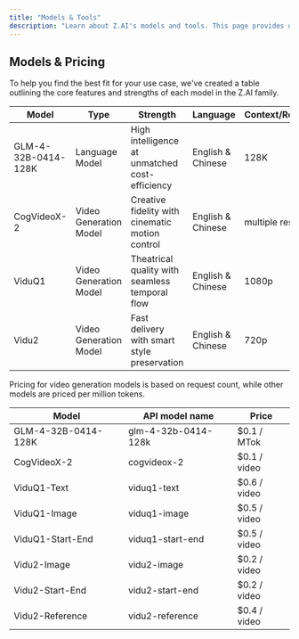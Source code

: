 ```yaml
---
title: "Models & Tools"
description: "Learn about Z.AI's models and tools. This page provides detailed features and pricing information for Z.AI’s models and tools. All prices are in USD."
---
```


## Models & Pricing

To help you find the best fit for your use case, we've created a table outlining the core features and strengths of each model in the Z.AI family.

| Model            | Type                   | Strength                                        | Language          | Context/Resolution   | Resourse                                                                                              |
| ---------------- | ---------------------- | ----------------------------------------------- | ----------------- | -------------------- | ----------------------------------------------------------------------------------------------------- |
| GLM-4-32B-0414-128K | Language Model         | High intelligence at unmatched cost-efficiency  | English & Chinese | 128K                 | [Guide](/guides/llm/glm-4-32b-0414-128k)<br /><br />[API Reference](/api-reference/llm/glm-4-32b-0414-128k) |
| CogVideoX-2      | Video Generation Model | Creative fidelity with cinematic motion control | English & Chinese | multiple resolutions | [Guide](/guides/video/cogvideox-2)<br /><br />[API Reference](/api-reference/video/cogvideox-2&vidu)  |
| ViduQ1           | Video Generation Model | Theatrical quality with seamless temporal flow  | English & Chinese | 1080p                | [Guide](/guides/video/vidu-q1)<br /><br />[API Reference](/api-reference/video/cogvideox-2&vidu)      |
| Vidu2            | Video Generation Model | Fast delivery with smart style preservation     | English & Chinese | 720p                 | [Guide](/guides/video/vidu2)<br /><br />[API Reference](/api-reference/video/cogvideox-2&vidu)        |

Pricing for video generation models is based on request count, while other models are priced per million tokens.

| Model            | API model name   | Price         |
| ---------------- | ---------------- | ------------- |
| GLM-4-32B-0414-128K | glm-4-32b-0414-128k | \$0.1 / MTok  |
| CogVideoX-2      | cogvideox-2      | \$0.1 / video |
| ViduQ1-Text      | viduq1-text      | \$0.6 / video |
| ViduQ1-Image     | viduq1-image     | \$0.5 / video |
| ViduQ1-Start-End | viduq1-start-end | \$0.5 / video |
| Vidu2-Image      | vidu2-image      | \$0.2 / video |
| Vidu2-Start-End  | vidu2-start-end  | \$0.2 / video |
| Vidu2-Reference  | vidu2-reference  | \$0.4 / video |